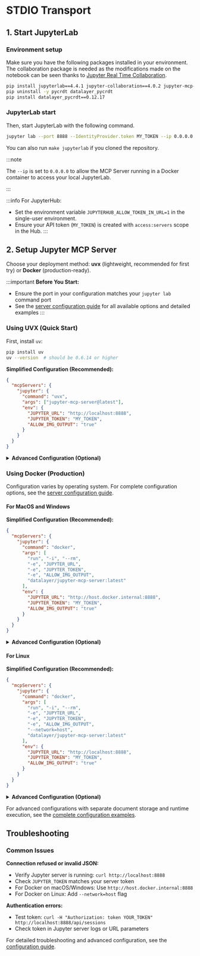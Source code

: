 # STDIO Transport

## 1. Start JupyterLab

### Environment setup

Make sure you have the following packages installed in your environment. The collaboration package is needed as the modifications made on the notebook can be seen thanks to [Jupyter Real Time Collaboration](https://jupyterlab.readthedocs.io/en/stable/user/rtc.html).

```bash
pip install jupyterlab==4.4.1 jupyter-collaboration==4.0.2 jupyter-mcp-tools>=0.1.4 ipykernel
pip uninstall -y pycrdt datalayer_pycrdt
pip install datalayer_pycrdt==0.12.17
```

### JupyterLab start

Then, start JupyterLab with the following command.

```bash
jupyter lab --port 8888 --IdentityProvider.token MY_TOKEN --ip 0.0.0.0
```

You can also run `make jupyterlab` if you cloned the repository.

:::note

The `--ip` is set to `0.0.0.0` to allow the MCP Server running in a Docker container to access your local JupyterLab.

:::

:::info
For JupyterHub:
- Set the environment variable `JUPYTERHUB_ALLOW_TOKEN_IN_URL=1` in the single-user environment.
- Ensure your API token (`MY_TOKEN`) is created with `access:servers` scope in the Hub.
:::

## 2. Setup Jupyter MCP Server

Choose your deployment method: **uvx** (lightweight, recommended for first try) or **Docker** (production-ready).

:::important
**Before You Start:**
- Ensure the port in your configuration matches your `jupyter lab` command port
- See the [server configuration guide](/configuration) for all available options and detailed examples
:::

### Using UVX (Quick Start)

First, install `uv`:

```bash
pip install uv
uv --version  # should be 0.6.14 or higher
```

**Simplified Configuration (Recommended):**
```json
{
  "mcpServers": {
    "jupyter": {
      "command": "uvx",
      "args": ["jupyter-mcp-server@latest"],
      "env": {
        "JUPYTER_URL": "http://localhost:8888",
        "JUPYTER_TOKEN": "MY_TOKEN",
        "ALLOW_IMG_OUTPUT": "true"
      }
    }
  }
}
```

<details>
<summary><b>Advanced Configuration (Optional)</b></summary>

For deployments requiring separate document storage and runtime execution:

```json
{
  "mcpServers": {
    "jupyter": {
      "command": "uvx",
      "args": ["jupyter-mcp-server@latest"],
      "env": {
        "DOCUMENT_URL": "http://localhost:8888",
        "DOCUMENT_TOKEN": "MY_TOKEN",
        "DOCUMENT_ID": "notebook.ipynb",
        "RUNTIME_URL": "http://localhost:8888",
        "RUNTIME_TOKEN": "MY_TOKEN",
        "ALLOW_IMG_OUTPUT": "true"
      }
    }
  }
}
```

</details>

### Using Docker (Production)

Configuration varies by operating system. For complete configuration options, see the [server configuration guide](/configuration).

#### For MacOS and Windows

**Simplified Configuration (Recommended):**
```json
{
  "mcpServers": {
    "jupyter": {
      "command": "docker",
      "args": [
        "run", "-i", "--rm",
        "-e", "JUPYTER_URL",
        "-e", "JUPYTER_TOKEN",
        "-e", "ALLOW_IMG_OUTPUT",
        "datalayer/jupyter-mcp-server:latest"
      ],
      "env": {
        "JUPYTER_URL": "http://host.docker.internal:8888",
        "JUPYTER_TOKEN": "MY_TOKEN",
        "ALLOW_IMG_OUTPUT": "true"
      }
    }
  }
}
```

<details>
<summary><b>Advanced Configuration (Optional)</b></summary>

For deployments requiring separate document storage and runtime execution:

```json
{
  "mcpServers": {
    "jupyter": {
      "command": "docker",
      "args": [
        "run", "-i", "--rm",
        "-e", "DOCUMENT_URL",
        "-e", "DOCUMENT_TOKEN",
        "-e", "DOCUMENT_ID",
        "-e", "RUNTIME_URL",
        "-e", "RUNTIME_TOKEN",
        "-e", "ALLOW_IMG_OUTPUT",
        "datalayer/jupyter-mcp-server:latest"
      ],
      "env": {
        "DOCUMENT_URL": "http://host.docker.internal:8888",
        "DOCUMENT_TOKEN": "MY_TOKEN",
        "DOCUMENT_ID": "notebook.ipynb",
        "RUNTIME_URL": "http://host.docker.internal:8888",
        "RUNTIME_TOKEN": "MY_TOKEN",
        "ALLOW_IMG_OUTPUT": "true"
      }
    }
  }
}
```

</details>

#### For Linux

**Simplified Configuration (Recommended):**
```json
{
  "mcpServers": {
    "jupyter": {
      "command": "docker",
      "args": [
        "run", "-i", "--rm",
        "-e", "JUPYTER_URL",
        "-e", "JUPYTER_TOKEN",
        "-e", "ALLOW_IMG_OUTPUT",
        "--network=host",
        "datalayer/jupyter-mcp-server:latest"
      ],
      "env": {
        "JUPYTER_URL": "http://localhost:8888",
        "JUPYTER_TOKEN": "MY_TOKEN",
        "ALLOW_IMG_OUTPUT": "true"
      }
    }
  }
}
```

<details>
<summary><b>Advanced Configuration (Optional)</b></summary>

For deployments requiring separate document storage and runtime execution:

```json
{
  "mcpServers": {
    "jupyter": {
      "command": "docker",
      "args": [
        "run", "-i", "--rm",
        "-e", "DOCUMENT_URL",
        "-e", "DOCUMENT_TOKEN",
        "-e", "DOCUMENT_ID",
        "-e", "RUNTIME_URL",
        "-e", "RUNTIME_TOKEN",
        "-e", "ALLOW_IMG_OUTPUT",
        "--network=host",
        "datalayer/jupyter-mcp-server:latest"
      ],
      "env": {
        "DOCUMENT_URL": "http://localhost:8888",
        "DOCUMENT_TOKEN": "MY_TOKEN",
        "DOCUMENT_ID": "notebook.ipynb",
        "RUNTIME_URL": "http://localhost:8888",
        "RUNTIME_TOKEN": "MY_TOKEN",
        "ALLOW_IMG_OUTPUT": "true"
      }
    }
  }
}
```

</details>

For advanced configurations with separate document storage and runtime execution, see the [complete configuration examples](/configuration#configuration-examples).

## Troubleshooting

### Common Issues

**Connection refused or invalid JSON:**
- Verify Jupyter server is running: `curl http://localhost:8888`
- Check `JUPYTER_TOKEN` matches your server token
- For Docker on macOS/Windows: Use `http://host.docker.internal:8888`
- For Docker on Linux: Add `--network=host` flag

**Authentication errors:**
- Test token: `curl -H "Authorization: token YOUR_TOKEN" http://localhost:8888/api/sessions`
- Check token in Jupyter server logs or URL parameters

For detailed troubleshooting and advanced configuration, see the [configuration guide](/configuration).